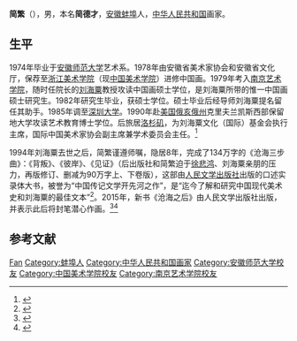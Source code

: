 {{About|人物|漢字字體|漢字簡化爭論}}
'''简繁'''（{{bd|1952年|||catIdx=Jian简}}），男，本名'''简德才'''，[[安徽|安徽]][[蚌埠|蚌埠]]人，[[中华人民共和国|中华人民共和国]]画家。

== 生平 ==
1974年毕业于[[安徽师范大学|安徽师范大学]]艺术系。1978年由安徽省美术家协会和安徽省文化厅，保荐至[[浙江美术学院|浙江美术学院]]（现[[中国美术学院|中国美术学院]]）进修中国画。1979年考入[[南京艺术学院|南京艺术学院]]，随时任院长的[[刘海粟|刘海粟]]教授攻读中国画硕士学位，是刘海粟所带的惟一中国画硕士研究生。1982年研究生毕业，获硕士学位。硕士毕业后经导师刘海粟提名留任其助手。1985年调至[[深圳大学|深圳大学]]。1990年赴[[美国|美国]][[俄亥俄州|俄亥俄州]]克里夫兰凯斯西部保留地大学攻读艺术教育博士学位。后旅居[[洛杉矶|洛杉矶]]，为刘海粟文化（国际）基金会执行主席，国际中国美术家协会副主席兼学术委员会主任。<ref>{{cite web|url=http://www.ah.xinhuanet.com/zhuanti/jianfan/wzzb.htm|title=简繁 其人其画|publisher=合肥新闻网|accessdate=2021-03-22}}</ref>

1994年刘海粟去世之后，简繁谨遵师嘱，隐居8年，完成了134万字的《沧海三步曲》：《背叛》、《彼岸》、《见证》（后出版社和简繁迫于[[徐悲鸿|徐悲鸿]]、刘海粟亲朋的压力，再版修订、删减为90万字上、下卷版），这部由[[人民文学出版社|人民文学出版社]]出版的口述实录体大书，被誉为“中国传记文学开先河之作”，是“迄今了解和研究中国现代美术史和刘海粟的最佳文本”<ref>{{cite web|url=http://ah.anhuinews.com/system/2007/10/11/001865222.shtml|title=著名画家简繁个人画展20日在亚明艺术馆举行|publisher=中安在线|date=2007-10-11|accessdate=2021-03-22}}</ref>。2015年，新书《沧海之后》由人民文学出版社出版，并表示此后将封笔潜心作画。<ref>{{cite web|url=https://epaper.gmw.cn/zhdsb/html/2015-07/22/nw.D110000zhdsb_20150722_4-02.htm?div=-1|title=刘海粟唯一研究生简繁宣布封笔|work=《中华读书报》|author=舒晋瑜|publisher=光明网|date=2015-07-22|accessdate=2021-03-22}}</ref><ref>{{cite web|url=https://cul.qq.com/a/20150724/017426.htm|title=简繁宣布封笔 揭秘“美术江湖”伤人伤己|work=北青网-北京青年报|author=张楚楚|publisher=腾讯网|date=2015-07-24|accessdate=2021-03-22}}</ref>

== 参考文献 ==
{{Reflist}}
{{DEFAULTSORT:Jian简}}
[[Category:简姓|Fan]]
[[Category:蚌埠人|Category:蚌埠人]]
[[Category:中华人民共和国画家|Category:中华人民共和国画家]]
[[Category:安徽师范大学校友|Category:安徽师范大学校友]]
[[Category:中国美术学院校友|Category:中国美术学院校友]]
[[Category:南京艺术学院校友|Category:南京艺术学院校友]]